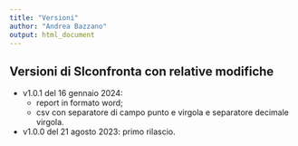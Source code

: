 ```yaml
---
title: "Versioni"
author: "Andrea Bazzano"
output: html_document
---
```


## Versioni di SIconfronta con relative modifiche

-   v1.0.1 del 16 gennaio 2024:
    -   report in formato word;
    -   csv con separatore di campo punto e virgola e separatore decimale virgola.
-   v1.0.0 del 21 agosto 2023: primo rilascio.
